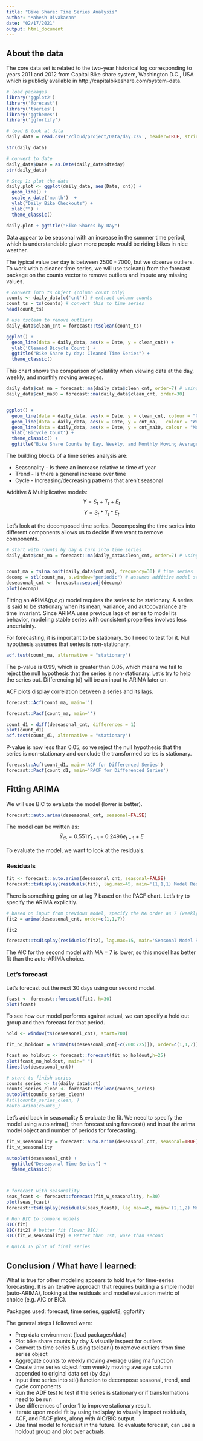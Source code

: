 ```yaml
---
title: "Bike Share: Time Series Analysis"
author: "Mahesh Divakaran"
date: "02/17/2021"
output: html_document
---
```


## About the data

The core data set is related to the two-year historical log corresponding to years 2011 and 2012 from Capital Bike share system, Washington D.C., USA which is publicly available in http://capitalbikeshare.com/system-data.


```r
# load packages
library('ggplot2')
library('forecast')
library('tseries')
library('ggthemes')
library('ggfortify')
```


```r
# load & look at data 
daily_data = read.csv('/cloud/project/Data/day.csv', header=TRUE, stringsAsFactors=FALSE)
```


```r
str(daily_data)
```

```r
# convert to date 
daily_data$Date = as.Date(daily_data$dteday)
str(daily_data)
```

```r
# Step 1: plot the data 
daily.plot <- ggplot(daily_data, aes(Date, cnt)) + 
  geom_line() + 
  scale_x_date('month')  + 
  ylab("Daily Bike Checkouts") +
  xlab("") + 
  theme_classic()

daily.plot + ggtitle("Bike Shares by Day")

```

Data appear to be seasonal with an increase in the summer time period, which is understandable given more people would be riding bikes in nice weather. 

The typical value per day is between 2500 - 7000, but we observe outliers. To work with a cleaner time series, we will use tsclean() from the forecast package on the counts vector to remove outliers and impute any missing values. 

```r
# convert into ts object (column count only)
counts <- daily_data[c('cnt')] # extract column counts 
count_ts = ts(counts) # convert this to time series
head(count_ts)
```


```r
# use tsclean to remove outliers 
daily_data$clean_cnt = forecast::tsclean(count_ts)

ggplot() +
  geom_line(data = daily_data, aes(x = Date, y = clean_cnt)) + 
  ylab('Cleaned Bicycle Count') + 
  ggtitle("Bike Share by day: Cleaned Time Series") + 
  theme_classic()

```
This chart shows the comparison of volatility when viewing data at the day, weekly, and monthly moving averages. 

```r
daily_data$cnt_ma = forecast::ma(daily_data$clean_cnt, order=7) # using the clean count with no outliers
daily_data$cnt_ma30 = forecast::ma(daily_data$clean_cnt, order=30)


ggplot() +
  geom_line(data = daily_data, aes(x = Date, y = clean_cnt, colour = "Counts")) +
  geom_line(data = daily_data, aes(x = Date, y = cnt_ma,   colour = "Weekly Moving Average"))  +
  geom_line(data = daily_data, aes(x = Date, y = cnt_ma30, colour = "Monthly Moving Average"))  +
  ylab('Bicycle Count') + 
  theme_classic() + 
  ggtitle("Bike Share Counts by Day, Weekly, and Monthly Moving Average")
```

The building blocks of a time series analysis are:

* Seasonality - Is there an increase relative to time of year 
* Trend - Is there a general increase over time 
* Cycle - Increasing/decreasing patterns that aren't seasonal

Additive & Multiplicative models: 
$$Y = S_t + T_t + E_t$$$$Y = S_t * T_t * E_t$$ 

Let's look at the decomposed time series.  Decomposing the time series into different components allows us to decide if we want to remove components. 

```r

# start with counts by day & turn into time series 
daily_data$cnt_ma = forecast::ma(daily_data$clean_cnt, order=7) # using the clean count with no outliers


count_ma = ts(na.omit(daily_data$cnt_ma), frequency=30) # time series 
decomp = stl(count_ma, s.window="periodic") # assumes additive model structure by default 
deseasonal_cnt <- forecast::seasadj(decomp)
plot(decomp) 
```


Fitting an ARIMA(p,d,q) model requires the series to be stationary. A series is said to be stationary when its mean, variance, and autocovariance are time invariant. Since ARIMA uses previous lags of series to model its behavior, modeling stable series with consistent properties involves less uncertainty.

For forecasting, it is important to be stationary. So I need to test for it. Null hypothesis assumes that series is non-stationary. 

```r

adf.test(count_ma, alternative = "stationary") 

```


The p-value is 0.99, which is greater than 0.05, which means we fail to reject the null hypothesis that the series is non-stationary. Let's try to help the series out. Differencing (d) will be an input to ARIMA later on. 

ACF plots display correlation between a series and its lags.

```r
forecast::Acf(count_ma, main='')

forecast::Pacf(count_ma, main='')

count_d1 = diff(deseasonal_cnt, differences = 1)
plot(count_d1)
adf.test(count_d1, alternative = "stationary")

```

P-value is now less than 0.05, so we reject the null hypothesis that the series is non-stationary and conclude the transformed series is stationary. 

```r
forecast::Acf(count_d1, main='ACF for Differenced Series')
forecast::Pacf(count_d1, main='PACF for Differenced Series')

```


## Fitting ARIMA 

We will use BIC to evaluate the model (lower is better). 

```r
forecast::auto.arima(deseasonal_cnt, seasonal=FALSE)
```

The model can be written as: 
$$ \hat Y_{d_t} = 0.551 Y_{t-1} - 0.2496 e_{t-1} + E$$

To evaluate the model, we want to look at the residuals. 

### Residuals 

```r
fit <- forecast::auto.arima(deseasonal_cnt, seasonal=FALSE)
forecast::tsdisplay(residuals(fit), lag.max=45, main='(1,1,1) Model Residuals')

```


There is something going on at lag 7 based on the PACF chart. Let's try to specify the ARIMA explicitly.

```r
# based on input from previous model, specify the MA order as 7 (weekly)
fit2 = arima(deseasonal_cnt, order=c(1,1,7))

fit2

forecast::tsdisplay(residuals(fit2), lag.max=15, main='Seasonal Model Residuals')

```

The AIC for the second model with MA = 7 is lower, so this model has better fit than the auto-ARIMA choice. 


### Let's forecast

Let's forecast out the next 30 days using our second model. 
```r
fcast <- forecast::forecast(fit2, h=30)
plot(fcast)
```

To see how our model performs against actual, we can specify a hold out group and then forecast for that period. 
```r
hold <- window(ts(deseasonal_cnt), start=700)

fit_no_holdout = arima(ts(deseasonal_cnt[-c(700:725)]), order=c(1,1,7))

fcast_no_holdout <- forecast::forecast(fit_no_holdout,h=25)
plot(fcast_no_holdout, main=" ") 
lines(ts(deseasonal_cnt))  
```


```r
# start to finish series 
counts_series <- ts(daily_data$cnt)
counts_series_clean <- forecast::tsclean(counts_series)
autoplot(counts_series_clean)
#stl(counts_series_clean, )
#auto.arima(counts_)

```




Let's add back in seasonality & evaluate the fit. We need to specify the model using auto.arima(), then forecast using forecast() and input the arima model object and number of periods for forecasting. 

```r
fit_w_seasonality = forecast::auto.arima(deseasonal_cnt, seasonal=TRUE)
fit_w_seasonality

autoplot(deseasonal_cnt) + 
  ggtitle("Deseasonal Time Series") + 
  theme_classic()



# forecast with seasonality 
seas_fcast <- forecast::forecast(fit_w_seasonality, h=30)
plot(seas_fcast)
forecast::tsdisplay(residuals(seas_fcast), lag.max=45, main='(2,1,2) Model Residuals')

# Run BIC to compare models 
BIC(fit)
BIC(fit2) # better fit (lower BIC)
BIC(fit_w_seasonality) # Better than 1st, wose than second 

# Quick TS plot of final series 

```

## Conclusion / What have I learned: 

What is true for other modeling appears to hold true for time-series forecasting. It is an iterative approach that requires building a simple model (auto-ARIMA), looking at the residuals and model evaluation metric of choice (e.g. AIC or BIC). 

Packages used: forecast, time series, ggplot2, ggfortify 

The general steps I followed were: 

* Prep data environment (load packages/data)
* Plot bike share counts by day & visually inspect for outliers
* Convert to time series & using tsclean() to remove outliers from time series object 
* Aggregate counts to weekly moving average using ma function
* Create time series object from weekly moving average column appended to original data set (by day)
* Input time series into stl() function to decompose seasonal, trend, and cycle components 
* Run the ADF test to test if the series is stationary or if transformations need to be run 
* Use differences of order 1 to improve stationary result. 
* Iterate upon model fit by using tsdisplay to visually inspect residuals, ACF, and PACF plots, along with AIC/BIC output. 
* Use final model to forecast in the future. To evaluate forecast, can use a holdout group and plot over actuals. 



